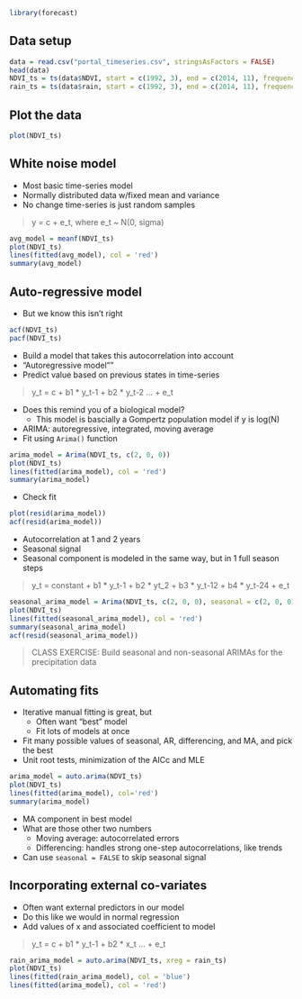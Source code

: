 
```r
library(forecast)
```


## Data setup

```r
data = read.csv("portal_timeseries.csv", stringsAsFactors = FALSE)
head(data)
NDVI_ts = ts(data$NDVI, start = c(1992, 3), end = c(2014, 11), frequency = 12)
rain_ts = ts(data$rain, start = c(1992, 3), end = c(2014, 11), frequency = 12)
```

## Plot the data

```r
plot(NDVI_ts)

```

## White noise model

* Most basic time-series model 
* Normally distributed data w/fixed mean and variance
* No change time-series is just random samples

> y = c + e_t, where e_t ~ N(0, sigma)

```r
avg_model = meanf(NDVI_ts)
plot(NDVI_ts)
lines(fitted(avg_model), col = 'red')
summary(avg_model)
```


## Auto-regressive model

* But we know this isn't right

```r
acf(NDVI_ts)
pacf(NDVI_ts)
```

* Build a model that takes this autocorrelation into account
* "Autoregressive model""
* Predict value based on previous states in time-series

> y_t = c + b1 * y_t-1 + b2 * y_t-2 ... + e_t

* Does this remind you of a biological model?
    * This model is bascially a Gompertz population model if y is log(N)

* ARIMA: autoregressive, integrated, moving average
* Fit using `Arima()` function

```r
arima_model = Arima(NDVI_ts, c(2, 0, 0))
plot(NDVI_ts)
lines(fitted(arima_model), col = 'red')
summary(arima_model)
```


* Check fit

```r
plot(resid(arima_model))
acf(resid(arima_model))
```

* Autocorrelation at 1 and 2 years
* Seasonal signal
* Seasonal component is modeled in the same way, but in 1 full season steps

> y_t = constant + b1 * y_t-1 + b2 * yt_2 + b3 * y_t-12 + b4 * y_t-24 + e_t

```r
seasonal_arima_model = Arima(NDVI_ts, c(2, 0, 0), seasonal = c(2, 0, 0))
plot(NDVI_ts)
lines(fitted(seasonal_arima_model), col = 'red')
summary(seasonal_arima_model)
acf(resid(seasonal_arima_model))
```


> CLASS EXERCISE: Build seasonal and non-seasonal ARIMAs for the precipitation data


## Automating fits

* Iterative manual fitting is great, but
    * Often want "best" model
    * Fit lots of models at once
* Fit many possible values of seasonal, AR, differencing, and MA, and pick the best
* Unit root tests, minimization of the AICc and MLE

```r
arima_model = auto.arima(NDVI_ts)
plot(NDVI_ts)
lines(fitted(arima_model), col='red')
summary(arima_model)
```

* MA component in best model
* What are those other two numbers
    * Moving average: autocorrelated errors
    * Differencing: handles strong one-step autocorrelations, like trends

* Can use `seasonal = FALSE` to skip seasonal signal

## Incorporating external co-variates

* Often want external predictors in our model
* Do this like we would in normal regression
* Add values of x and associated coefficient to model

> y_t = c + b1 * y_t-1 + b2 * x_t ... + e_t

```r
rain_arima_model = auto.arima(NDVI_ts, xreg = rain_ts)
plot(NDVI_ts)
lines(fitted(rain_arima_model), col = 'blue')
lines(fitted(arima_model), col = 'red')
```

